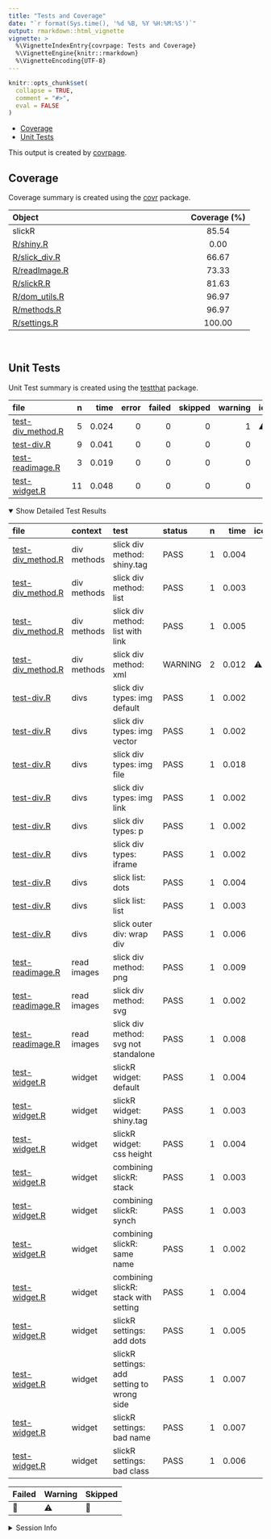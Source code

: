 ```yaml
---
title: "Tests and Coverage"
date: "`r format(Sys.time(), '%d %B, %Y %H:%M:%S')`"
output: rmarkdown::html_vignette
vignette: >
  %\VignetteIndexEntry{covrpage: Tests and Coverage}
  %\VignetteEngine{knitr::rmarkdown}
  %\VignetteEncoding{UTF-8}
---
```

  
```r
knitr::opts_chunk$set(
  collapse = TRUE,
  comment = "#>",
  eval = FALSE
)
```

<!--- Placeholder for tests/README.md Do Not Edit--->
  - [Coverage](#coverage)
  - [Unit Tests](#unit-tests)

This output is created by
[covrpage](https://github.com/yonicd/covrpage).

## Coverage

Coverage summary is created using the
[covr](https://github.com/r-lib/covr) package.

| Object                             | Coverage (%) |
| :--------------------------------- | :----------: |
| slickR                             |    85.54     |
| [R/shiny.R](https://github.com/yonicd/slickR/blob/master/R/shiny.R)          |     0.00     |
| [R/slick\_div.R](https://github.com/yonicd/slickR/blob/master/R/slick_div.R) |    66.67     |
| [R/readImage.R](https://github.com/yonicd/slickR/blob/master/R/readImage.R)  |    73.33     |
| [R/slickR.R](https://github.com/yonicd/slickR/blob/master/R/slickR.R)        |    81.63     |
| [R/dom\_utils.R](https://github.com/yonicd/slickR/blob/master/R/dom_utils.R) |    96.97     |
| [R/methods.R](https://github.com/yonicd/slickR/blob/master/R/methods.R)      |    96.97     |
| [R/settings.R](https://github.com/yonicd/slickR/blob/master/R/settings.R)    |    100.00    |

<br>

## Unit Tests

Unit Test summary is created using the
[testthat](https://github.com/r-lib/testthat) package.

| file                                             |  n |  time | error | failed | skipped | warning | icon |
| :----------------------------------------------- | -: | ----: | ----: | -----: | ------: | ------: | :--- |
| [test-div\_method.R](https://github.com/yonicd/slickR/blob/master/tests/testthat/test-div_method.R) |  5 | 0.024 |     0 |      0 |       0 |       1 | ⚠️   |
| [test-div.R](https://github.com/yonicd/slickR/blob/master/tests/testthat/test-div.R)                |  9 | 0.041 |     0 |      0 |       0 |       0 |      |
| [test-readimage.R](https://github.com/yonicd/slickR/blob/master/tests/testthat/test-readimage.R)    |  3 | 0.019 |     0 |      0 |       0 |       0 |      |
| [test-widget.R](https://github.com/yonicd/slickR/blob/master/tests/testthat/test-widget.R)          | 11 | 0.048 |     0 |      0 |       0 |       0 |      |

<details open>

<summary> Show Detailed Test Results </summary>

| file                                                     | context     | test                                       | status  | n |  time | icon |
| :------------------------------------------------------- | :---------- | :----------------------------------------- | :------ | -: | ----: | :--- |
| [test-div\_method.R](https://github.com/yonicd/slickR/blob/master/tests/testthat/test-div_method.R#L8_L11)  | div methods | slick div method: shiny.tag                | PASS    | 1 | 0.004 |      |
| [test-div\_method.R](https://github.com/yonicd/slickR/blob/master/tests/testthat/test-div_method.R#L15_L18) | div methods | slick div method: list                     | PASS    | 1 | 0.003 |      |
| [test-div\_method.R](https://github.com/yonicd/slickR/blob/master/tests/testthat/test-div_method.R#L22_L29) | div methods | slick div method: list with link           | PASS    | 1 | 0.005 |      |
| [test-div\_method.R](https://github.com/yonicd/slickR/blob/master/tests/testthat/test-div_method.R#L33_L39) | div methods | slick div method: xml                      | WARNING | 2 | 0.012 | ⚠️   |
| [test-div.R](https://github.com/yonicd/slickR/blob/master/tests/testthat/test-div.R#L8_L11)                 | divs        | slick div types: img default               | PASS    | 1 | 0.002 |      |
| [test-div.R](https://github.com/yonicd/slickR/blob/master/tests/testthat/test-div.R#L15_L18)                | divs        | slick div types: img vector                | PASS    | 1 | 0.002 |      |
| [test-div.R](https://github.com/yonicd/slickR/blob/master/tests/testthat/test-div.R#L22_L25)                | divs        | slick div types: img file                  | PASS    | 1 | 0.018 |      |
| [test-div.R](https://github.com/yonicd/slickR/blob/master/tests/testthat/test-div.R#L29_L36)                | divs        | slick div types: img link                  | PASS    | 1 | 0.002 |      |
| [test-div.R](https://github.com/yonicd/slickR/blob/master/tests/testthat/test-div.R#L40_L43)                | divs        | slick div types: p                         | PASS    | 1 | 0.002 |      |
| [test-div.R](https://github.com/yonicd/slickR/blob/master/tests/testthat/test-div.R#L47_L50)                | divs        | slick div types: iframe                    | PASS    | 1 | 0.002 |      |
| [test-div.R](https://github.com/yonicd/slickR/blob/master/tests/testthat/test-div.R#L58_L71)                | divs        | slick list: dots                           | PASS    | 1 | 0.004 |      |
| [test-div.R](https://github.com/yonicd/slickR/blob/master/tests/testthat/test-div.R#L75_L88)                | divs        | slick list: list                           | PASS    | 1 | 0.003 |      |
| [test-div.R](https://github.com/yonicd/slickR/blob/master/tests/testthat/test-div.R#L94_L98)                | divs        | slick outer div: wrap div                  | PASS    | 1 | 0.006 |      |
| [test-readimage.R](https://github.com/yonicd/slickR/blob/master/tests/testthat/test-readimage.R#L6_L9)      | read images | slick div method: png                      | PASS    | 1 | 0.009 |      |
| [test-readimage.R](https://github.com/yonicd/slickR/blob/master/tests/testthat/test-readimage.R#L13_L16)    | read images | slick div method: svg                      | PASS    | 1 | 0.002 |      |
| [test-readimage.R](https://github.com/yonicd/slickR/blob/master/tests/testthat/test-readimage.R#L21_L23)    | read images | slick div method: svg not standalone       | PASS    | 1 | 0.008 |      |
| [test-widget.R](https://github.com/yonicd/slickR/blob/master/tests/testthat/test-widget.R#L22_L26)          | widget      | slickR widget: default                     | PASS    | 1 | 0.004 |      |
| [test-widget.R](https://github.com/yonicd/slickR/blob/master/tests/testthat/test-widget.R#L30_L34)          | widget      | slickR widget: shiny.tag                   | PASS    | 1 | 0.003 |      |
| [test-widget.R](https://github.com/yonicd/slickR/blob/master/tests/testthat/test-widget.R#L38_L42)          | widget      | slickR widget: css height                  | PASS    | 1 | 0.004 |      |
| [test-widget.R](https://github.com/yonicd/slickR/blob/master/tests/testthat/test-widget.R#L50_L52)          | widget      | combining slickR: stack                    | PASS    | 1 | 0.003 |      |
| [test-widget.R](https://github.com/yonicd/slickR/blob/master/tests/testthat/test-widget.R#L56_L58)          | widget      | combining slickR: synch                    | PASS    | 1 | 0.003 |      |
| [test-widget.R](https://github.com/yonicd/slickR/blob/master/tests/testthat/test-widget.R#L62_L66)          | widget      | combining slickR: same name                | PASS    | 1 | 0.002 |      |
| [test-widget.R](https://github.com/yonicd/slickR/blob/master/tests/testthat/test-widget.R#L70_L74)          | widget      | combining slickR: stack with setting       | PASS    | 1 | 0.004 |      |
| [test-widget.R](https://github.com/yonicd/slickR/blob/master/tests/testthat/test-widget.R#L84)              | widget      | slickR settings: add dots                  | PASS    | 1 | 0.005 |      |
| [test-widget.R](https://github.com/yonicd/slickR/blob/master/tests/testthat/test-widget.R#L88_L90)          | widget      | slickR settings: add setting to wrong side | PASS    | 1 | 0.007 |      |
| [test-widget.R](https://github.com/yonicd/slickR/blob/master/tests/testthat/test-widget.R#L94_L97)          | widget      | slickR settings: bad name                  | PASS    | 1 | 0.007 |      |
| [test-widget.R](https://github.com/yonicd/slickR/blob/master/tests/testthat/test-widget.R#L101_L104)        | widget      | slickR settings: bad class                 | PASS    | 1 | 0.006 |      |

| Failed | Warning | Skipped |
| :----- | :------ | :------ |
| 🛑      | ⚠️      | 🔶       |

</details>

<details>

<summary> Session Info </summary>

| Field    | Value                         |                                                                                                                                                                                                                                                                |
| :------- | :---------------------------- | :------------------------------------------------------------------------------------------------------------------------------------------------------------------------------------------------------------------------------------------------------------- |
| Version  | R version 4.2.2 (2022-10-31)  |                                                                                                                                                                                                                                                                |
| Platform | x86\_64-pc-linux-gnu (64-bit) | <a href="https://github.com/yonicd/slickR/commit/ce2e3d8cb0c64c1c70f6e5238ea2d1cb54e7dbac/checks" target="_blank"><span title="Built on Github Actions">![](https://github.com/yonicd/covrpage/blob/actions/inst/logo/gh.png?raw=true)</span></a> |
| Running  | Ubuntu 22.04.1 LTS            |                                                                                                                                                                                                                                                                |
| Language | C                             |                                                                                                                                                                                                                                                                |
| Timezone | UTC                           |                                                                                                                                                                                                                                                                |

| Package  | Version |
| :------- | :------ |
| testthat | 3.1.6   |
| covr     | 3.6.1   |
| covrpage | 0.1     |

</details>

<!--- Final Status : skipped/warning --->
